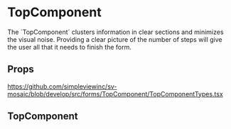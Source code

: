 
<Meta title='Forms/TopComponent/Readme' />

# TopComponent

The ´TopComponent´ clusters information in clear sections and minimizes the visual noise. Providing 
a clear picture of the number of steps will give the user all that it needs to finish the form.

## Props

https://github.com/simpleviewinc/sv-mosaic/blob/develop/src/forms/TopComponent/TopComponentTypes.tsx

## TopComponent

<Preview withSource='none'>
  <stories.Example />
</Preview>
